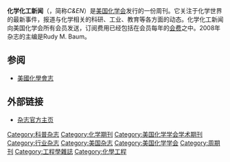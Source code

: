 {{Infobox Journal
| title        = 化学化工新闻
| native_title = Chemical & Engineering News
| cover        = [[File:cen_cover.jpg|File:cen_cover.jpg]]
| discipline   = [[化学|化学]]
| language     = [[英语|英语]]
| abbreviation = C&EN
| publisher    = [[美国化学会|美国化学会]]
| country      = {{flag|United States}}
| frequency    = 周刊
| history      = 1923年至今
| openaccess   = 部分
| impact       = 0.269
| impact-year  = 2014
| website      = http://pubs.acs.org/cen/
| ISSN         = 1520-605X
}}
'''化学化工新闻'''（{{lang|en|''Chemical & Engineering News''}}，简称''C&EN''）是[[美国化学会|美国化学会]]发行的一份周刊。它关注于化学世界的最新事件，报道与化学相关的科研、工业、教育等各方面的动态。化学化工新闻向美国化学会所有会员发送，订阅费用已经包括在会员每年的[[会费|会费]]之中。2008年杂志的主编是Rudy M. Baum。

==参阅==
*[[美國化學會志|美國化學會志]]

==外部链接==
* [http://pubs.acs.org/cen/ 杂志官方主页] {{Wayback|url=http://pubs.acs.org/cen/ |date=20170501114601 }}

{{chem-stub}}

[[Category:科普杂志|Category:科普杂志]]
[[Category:化学期刊|Category:化学期刊]]
[[Category:美国化学学会学术期刊|Category:美国化学学会学术期刊]]
[[Category:行业杂志|Category:行业杂志]]
[[Category:美国杂志|Category:美国杂志]]
[[Category:美国化学学会|Category:美国化学学会]]
[[Category:周期刊|Category:周期刊]]
[[Category:工程學雜誌|Category:工程學雜誌]]
[[Category:化學工程|Category:化學工程]]